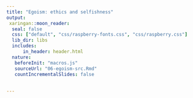 ```yaml
---
title: "Egoism: ethics and selfishness"
output:
 xaringan::moon_reader:
  seal: false
  css: ["default", "css/raspberry-fonts.css", "css/raspberry.css"]
  lib_dir: libs
  includes:
      in_header: header.html
  nature:
   beforeInit: "macros.js"
   sourceUrl: "06-egoism-src.Rmd"
   countIncrementalSlides: false
   
   
---
```

